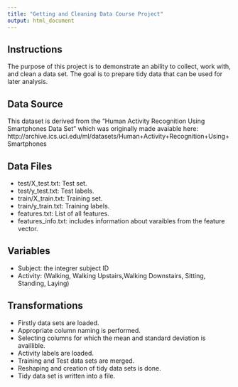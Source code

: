 ---
title: "Getting and Cleaning Data Course Project"
output: html_document
---
Instructions
---
The purpose of this project is to demonstrate an ability to collect, work with, and clean a data set. The goal is to prepare tidy data that can be used for later analysis.

Data Source
---
This dataset is derived from the "Human Activity Recognition Using Smartphones Data Set" which was originally made avaiable here: http://archive.ics.uci.edu/ml/datasets/Human+Activity+Recognition+Using+Smartphones

Data Files
---
- test/X_test.txt: Test set.
- test/y_test.txt: Test labels.
- train/X_train.txt: Training set.
- train/y_train.txt: Training labels.
- features.txt: List of all features.
- features_info.txt: includes information about varaibles from the feature vector.

Variables
---
- Subject: the integrer subject ID
- Activity: (Walking, Walking Upstairs,Walking Downstairs, Sitting, Standing, Laying)

Transformations
---
- Firstly data sets are loaded.
- Appropriate column naming is performed.
- Selecting columns for which the mean and standard deviation is availlible.
- Activity labels are loaded.
- Training and Test data sets are merged.
- Reshaping and creation of tidy data sets is done.
- Tidy data set is written into a file.